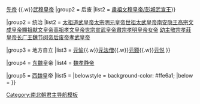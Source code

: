 {{Navbox
|name = 元魏君主
|title = [[北魏]]、[[东魏]]、[[西魏]][[南北朝君主列表|君主]]<small>（附[[拓跋氏|鲜卑拓跋部]]與[[代 (十六国)|代国]][[五胡十六国君主列表|君主]]）</small>
|titlestyle = background-color: #f3b40b;
|abovestyle = background-color: #ffe6a1; font-size: 90%;
|above = 详见：[[南北朝君主列表#北朝|元魏君主列表]]、[[元魏皇帝世系图]]
|group1 = [[拓跋部]]首领
|groupstyle = background-color: #ffe6a1; 
|list1 = {{Navbox subgroup
|groupstyle = background-color: #ffe6a1; 
|group1 = 统一时期
|list1 = [[拓跋毛|成皇帝]]{{to}}[[拓跋貸|节皇帝]]{{to}}[[拓跋觀|莊皇帝]]{{to}}[[拓跋樓|明皇帝]]{{to}}[[拓跋越|安皇帝]]{{to}}[[拓跋推寅|宣皇帝]]{{to}}[[拓跋利|景皇帝]]{{to}}[[拓跋俟|元皇帝]]{{to}}[[拓跋肆|和皇帝]]{{to}}[[拓跋機|定皇帝]]{{to}}[[拓跋蓋|僖皇帝]]{{to}}[[拓跋儈|威皇帝]]{{to}}[[拓跋鄰|献皇帝]]{{to}}[[拓跋詰汾|圣武皇帝]]{{to}}[[拓跋力微|神元皇帝]]{{to}}[[拓跋沙漠汗|文皇帝]]（未实际统治）{{to}}[[拓跋悉鹿|章皇帝]]{{to}}[[拓跋綽|平皇帝]]{{to}}[[拓跋弗|思皇帝]]

|group2 = 三分统治
|list2 = {{Navbox subgroup
|groupstyle = background-color: #ffe6a1; 
|group1 = 东部
|list1 = [[拓跋祿官|昭皇帝]]
|group2 = 中部
|list2 = [[拓跋猗㐌|桓皇帝]]{{to}}[[拓跋普根]]
|group3 = 西部
|list3 = [[拓跋猗盧|穆皇帝]]
}}
|group3 = 再统一时期
|list3 = [[拓跋猗盧|穆皇帝]]
}}

|group2 = [[代 (十六国)|代国]]君主
|list2 = [[拓跋猗盧|穆皇帝]]{{to}}[[拓跋普根]]{{to}}[[代王 (拓跋普根之子)|拓跋普根子]]{{to}}[[拓跋鬱律|平文皇帝]]{{to}}[[拓跋賀傉|惠皇帝]]{{to}}[[拓跋紇那|炀皇帝]]{{to}}[[拓跋翳槐|烈皇帝]]{{to}}[[拓跋紇那|炀皇帝]]<small>（再任）</small>{{to}}[[拓跋翳槐|烈皇帝]]<small>（復辟）</small>{{to}}[[拓跋什翼犍|昭成皇帝]]{{to}}[[拓跋珪]]<small>（复国）</small>

|group3 = [[北魏]][[中国皇帝|皇帝]]
|list3 = {{Navbox subgroup
|groupstyle = background-color: #ffe6a1; 
|group1 = 追尊
|list1 = {{Navbox subgroup
|groupstyle = background-color: #ffe6a1; 
|list1 = [[拓跋寔|獻明皇帝]] {{.w}}[[拓跋晃|恭宗景穆皇帝]] {{.w}}[[元劭|孝宣皇帝]] {{.w}}[[元羽|先帝]] {{.w}}[[元怀|武穆皇帝]]
|group2 = 后废
|list2 =  [[元勰|肅祖文穆皇帝/彭城武宣王]]}}

|group2 = 统治
|list2 = [[魏道武帝|太祖道武皇帝]]{{to}}[[魏明元帝|太宗明元皇帝]]{{to}}[[魏太武帝|世祖太武皇帝]]{{to}}[[拓跋余|南安隐王]]{{to}}[[魏文成帝|高宗文成皇帝]]{{to}}[[魏献文帝|顯祖献文皇帝]]{{to}}[[魏孝文帝|高祖孝文皇帝]]{{to}}[[魏宣武帝|世宗宣武皇帝]]{{to}}[[魏孝明帝|肅宗孝明皇帝]]{{to}}[[元氏 (魏孝明帝女)|女帝]] {{to}}[[元钊|幼主]]{{to}}[[魏孝庄帝|敬宗孝莊皇帝]]{{to}}[[元晔|长广王]]{{to}}[[魏节闵帝]]{{to}}[[元朗 (安定王)|后废帝]]{{to}}[[魏孝武帝|孝武皇帝]]

|group3 = 地方自立
|list3 = [[元愉]]{{.w}}[[元法僧]]{{.w}}[[元颢]]{{.w}}[[元悦]]
}}

|group4 = [[东魏]]皇帝
|list4 = [[魏孝静帝]]

|group5 = [[西魏]]皇帝
|list5 = {{Navbox subgroup
|groupstyle = background-color: #ffe6a1; 
|group1 = 追尊
|list1 = [[元愉|文景皇帝]]
|group2 = 统治
|list2 = [[元宝炬|文皇帝]]{{to}}[[元钦|废帝]]{{to}}[[魏恭帝|恭皇帝]]
}}
|belowstyle = background-color: #ffe6a1; 
|below = {{中国元首}}
}}<noinclude>

[[Category:南北朝君主导航模板]]
</noinclude>